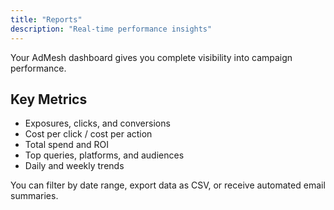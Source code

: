 ```yaml
---
title: "Reports"
description: "Real-time performance insights"
---
```


Your AdMesh dashboard gives you complete visibility into campaign performance.

## Key Metrics

- Exposures, clicks, and conversions  
- Cost per click / cost per action  
- Total spend and ROI  
- Top queries, platforms, and audiences  
- Daily and weekly trends  

You can filter by date range, export data as CSV, or receive automated email summaries.

